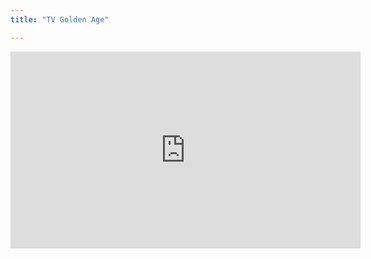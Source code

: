 ```yaml
---
title: "TV Golden Age"

---
```


<iframe width="560" height="315" src="https://www.youtube.com/embed/oYGi2wgSJaM" title="YouTube video player" frameborder="0" allow="accelerometer; autoplay; clipboard-write; encrypted-media; gyroscope; picture-in-picture" allowfullscreen></iframe>
